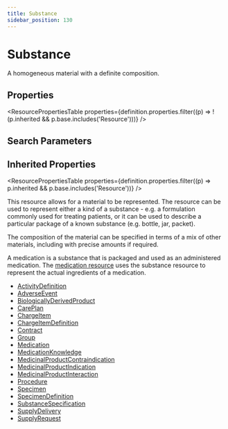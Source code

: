 ```yaml
---
title: Substance
sidebar_position: 130
---
```


# Substance

A homogeneous material with a definite composition.

<Tabs queryString="intro-section">
<TabItem value="schema" label="Schema" default>


## Properties


<ResourcePropertiesTable properties={definition.properties.filter((p) => !(p.inherited && p.base.includes('Resource')))} />

## Search Parameters

<SearchParamsTable searchParams={definition.searchParameters} />

## Inherited Properties

<ResourcePropertiesTable properties={definition.properties.filter((p) => p.inherited && p.base.includes('Resource'))} />

</TabItem>
  <TabItem value="usage" label="Usage">
    <div> <a name="scope"></a>   <p> This resource allows for a material to be represented. The resource can be used to represent either a kind of a  substance - e.g. a formulation commonly used for treating patients, or it can be used to describe a particular package of a known substance (e.g. bottle, jar, packet).  </p>   <p> The composition of the material can be specified in terms of a mix of other materials, including with precise amounts if required. </p> </div>
    </TabItem>
  <TabItem value="relationships" label="Relationships">
    <div>  <a name="bnr"></a>   <p> A medication is a substance that is packaged and used as an administered medication.  The <a href="/docs/api/fhir/resources/medication">medication resource</a> uses the substance resource to represent  the actual ingredients of a medication. </p>  </div>
    </TabItem>
  
  <TabItem value="referencedBy" label="Referenced By">
    <ul><li><a href="/docs/api/fhir/resources/activitydefinition">ActivityDefinition</a></li>
<li><a href="/docs/api/fhir/resources/adverseevent">AdverseEvent</a></li>
<li><a href="/docs/api/fhir/resources/biologicallyderivedproduct">BiologicallyDerivedProduct</a></li>
<li><a href="/docs/api/fhir/resources/careplan">CarePlan</a></li>
<li><a href="/docs/api/fhir/resources/chargeitem">ChargeItem</a></li>
<li><a href="/docs/api/fhir/resources/chargeitemdefinition">ChargeItemDefinition</a></li>
<li><a href="/docs/api/fhir/resources/contract">Contract</a></li>
<li><a href="/docs/api/fhir/resources/group">Group</a></li>
<li><a href="/docs/api/fhir/resources/medication">Medication</a></li>
<li><a href="/docs/api/fhir/resources/medicationknowledge">MedicationKnowledge</a></li>
<li><a href="/docs/api/fhir/resources/medicinalproductcontraindication">MedicinalProductContraindication</a></li>
<li><a href="/docs/api/fhir/resources/medicinalproductindication">MedicinalProductIndication</a></li>
<li><a href="/docs/api/fhir/resources/medicinalproductinteraction">MedicinalProductInteraction</a></li>
<li><a href="/docs/api/fhir/resources/procedure">Procedure</a></li>
<li><a href="/docs/api/fhir/resources/specimen">Specimen</a></li>
<li><a href="/docs/api/fhir/resources/specimendefinition">SpecimenDefinition</a></li>
<li><a href="/docs/api/fhir/resources/substancespecification">SubstanceSpecification</a></li>
<li><a href="/docs/api/fhir/resources/supplydelivery">SupplyDelivery</a></li>
<li><a href="/docs/api/fhir/resources/supplyrequest">SupplyRequest</a></li></ul>
    </TabItem>

</Tabs>
